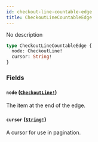 ```yaml
---
id: checkout-line-countable-edge
title: CheckoutLineCountableEdge
---
```


No description

```graphql
type CheckoutLineCountableEdge {
  node: CheckoutLine!
  cursor: String!
}
```

### Fields

#### `node` ([`CheckoutLine!`](/developer/api-reference/objects/checkout-line))

The item at the end of the edge.

#### `cursor` ([`String!`](/developer/api-reference/scalars/string))

A cursor for use in pagination.
